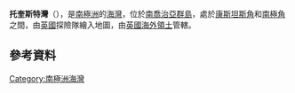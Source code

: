 {{coord|54|4|S|36|59|W|display=title}}

'''托奎斯特灣'''（{{lang-en|Tornquist Bay}}），是[[南極洲|南極洲]]的[[海灣|海灣]]，位於[[南喬治亞群島|南喬治亞群島]]，處於[[康斯坦斯角|康斯坦斯角]]和[[南極角|南極角]]之間，由[[英國|英國]]探險隊繪入地圖，由[[英國海外領土|英國海外領土]]管轄。

==參考資料==
{{usgs-gazetteer}}

{{Antarctica-geo-stub}}
[[Category:南極洲海灣|Category:南極洲海灣]]